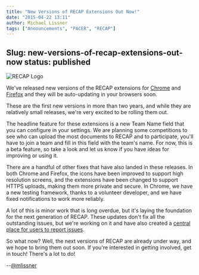 ```yaml
---
title: "New Versions of RECAP Extensions Out Now!"
date: "2015-04-22 13:11"
author: Michael Lissner
tags: ["Announcements", "PACER", "RECAP"]
---
```

Slug: new-versions-of-recap-extensions-out-now
status: published
---

<div className="left-image">
    <img src="/images/recap_r-150x150.png"
         alt="RECAP Logo"
         className="img-responsive"/>
</div>

We've
released new versions of the RECAP extensions for
[Chrome](https://chrome.google.com/webstore/detail/recap/oiillickanjlaeghobeeknbddaonmjnc?hl=en)
and
[Firefox](https://addons.mozilla.org/en-US/firefox/addon/recap-195534/)
and they will be auto-updating in your browsers soon.

These are the first new versions in more than two years, and while they
are relatively small releases, we're very excited to be rolling them
out.

The headline feature for these extensions is a new Team Name field that
you can configure in your settings. We are planning some competitions to
see who can upload the most documents to RECAP and to participate,
you'll have to join a team and fill in this field with the team's name.
For now, this is a beta feature, so take a look and let us know if you
have ideas for improving or using it.

There are a handful of other fixes that have also landed in these
releases. In both Chrome and Firefox, the icons have been improved to
support high resolution screens, and the extensions have been changed to
support HTTPS uploads, making them more private and secure. In Chrome,
we have a new testing framework, thanks to a volunteer developer, and we
have fixed notifications to work more reliably.

A lot of this is minor work that is long overdue, but it's laying the
foundation for the next generation of RECAP. These updates don't fix all
the outstanding issues, but we're working on it and have also created a
[central place for users to report
issues](https://github.com/freelawproject/recap).

So what now? Well, the next versions of RECAP are already under way, and
we hope to bring them out soon. If you're interested in getting
involved, get in touch! There's a lot to do!

--[@mlissner](http://twitter.com/mlissner)

